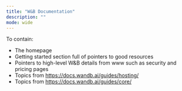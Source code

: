 ```yaml
---
title: "W&B Documentation"
description: ""
mode: wide
---
```

To contain:

- The homepage
- Getting started section full of pointers to good resources
- Pointers to high-level W&B details from www such as security and pricing pages
- Topics from https://docs.wandb.ai/guides/hosting/
- Topics from https://docs.wandb.ai/guides/core/ 